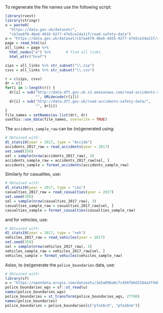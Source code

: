 To regenerate the file names use the following script:
```r
library(rvest)
library(stringr)
u = paste0(
  "https://data.gov.uk/dataset/",
  "cb7ae6f0-4be6-4935-9277-47e5ce24a11f/road-safety-data")
u = "https://data.gov.uk/dataset/cb7ae6f0-4be6-4935-9277-47e5ce24a11f/road-safety-data"
page = read_html(u)
all_links = page %>%
  html_nodes("a") %>%       # find all links
  html_attr("href")

zips = all_links %>% str_subset("\\.zip")
csvs = all_links %>% str_subset("\\.csv")

r = c(zips, csvs)
dr = c()
for(i in 1:length(r)) {
  dr[i] = sub("http://data.dft.gov.uk.s3.amazonaws.com/road-accidents-safety-data/",
              "", URLdecode(r[i]))
  dr[i] = sub("http://data.dft.gov.uk/road-accidents-safety-data/",
              "", dr[i])
}
file_names = setNames(as.list(dr), dr)
usethis::use_data(file_names, overwrite = TRUE)
```

The `accidents_sample_raw` can be (re)generated using:

```r
# Obtained with:
dl_stats19(year = 2017, type = "Accide")
accidents_2017_raw = read_accidents(year = 2017)
set.seed(350)
sel = sample(nrow(accidents_2017_raw), 3)
accidents_sample_raw = accidents_2017_raw[sel, ]
accidents_sample = format_accidents(accidents_sample_raw)
```

Similarly for casualites, use:

```r
# Obtained with:
dl_stats19(year = 2017, type = "cas")
casualties_2017_raw = read_casualties(year = 2017)
set.seed(350)
sel = sample(nrow(casualties_2017_raw), 3)
casualties_sample_raw = casualties_2017_raw[sel, ]
casualties_sample = format_casualties(casualties_sample_raw)
```

and for vehicles, use:
```r
# Obtained with:
dl_stats19(year = 2017, type = "veh")
vehicles_2017_raw = read_vehicles(year = 2017)
set.seed(350)
sel = sample(nrow(vehicles_2017_raw), 3)
vehicles_sample_raw = vehicles_2017_raw[sel, ]
vehicles_sample = format_vehicles(vehicles_sample_raw)
```

Aslso, to (re)generate the `police_boundaries` data, use:
```r
# Obtained with:
library(sf)
u = "https://opendata.arcgis.com/datasets/3e5a096a8c7c456fb6d3164a3f44b005_3.geojson"
police_boundaries_wgs = sf::st_read(u)
names(police_boundaries_wgs)
police_boundaries = st_transform(police_boundaries_wgs, 27700)
names(police_boundaries)
police_boundaries = police_boundaries[c("pfa16cd", "pfa16nm")]
```
